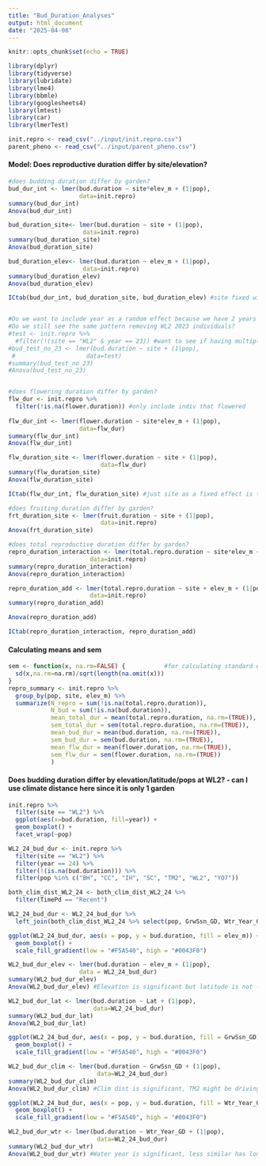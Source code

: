 ```yaml
---
title: "Bud_Duration_Analyses"
output: html_document
date: "2025-04-08"
---
```


```r
knitr::opts_chunk$set(echo = TRUE)
```

```r
library(dplyr)
library(tidyverse)
library(lubridate)
library(lme4)
library(bbmle)
library(googlesheets4)
library(lmtest)
library(car)
library(lmerTest)
```

```r
init.repro <- read_csv("../input/init.repro.csv")
parent_pheno <- read_csv("../input/parent_pheno.csv")
```

#### Model: Does reproductive duration differ by site/elevation?

```r
#does budding duration differ by garden?
bud_dur_int <- lmer(bud.duration ~ site*elev_m + (1|pop),
                    data=init.repro)
summary(bud_dur_int)
Anova(bud_dur_int)

bud_duration_site<- lmer(bud.duration ~ site + (1|pop),
                     data=init.repro)
summary(bud_duration_site)
Anova(bud_duration_site)

bud_duration_elev<- lmer(bud.duration ~ elev_m + (1|pop),
                     data=init.repro)
summary(bud_duration_elev)
Anova(bud_duration_elev)

ICtab(bud_dur_int, bud_duration_site, bud_duration_elev) #site fixed with random  pop is the best fit


#Do we want to include year as a random effect because we have 2 years at WL2
#Do we still see the same pattern removing WL2 2023 individuals?
#test <- init.repro %>%
  #filter(!(site == "WL2" & year == 23)) #want to see if having multiple WL2 years impacts the model - NO IT DOES NOT SO I WILL LEAVE IT IN
#bud_test_no_23 <- lmer(bud.duration ~ site + (1|pop),
 #                    data=test)
#summary(bud_test_no_23)
#Anova(bud_test_no_23)


#does flowering duration differ by garden?
flw_dur <- init.repro %>%
  filter(!is.na(flower.duration)) #only include indiv that flowered
         
flw_dur_int <- lmer(flower.duration ~ site*elev_m + (1|pop),
                    data=flw_dur)
summary(flw_dur_int)
Anova(flw_dur_int)

flw_duration_site <- lmer(flower.duration ~ site + (1|pop),
                          data=flw_dur)
summary(flw_duration_site)
Anova(flw_duration_site)

ICtab(flw_dur_int, flw_duration_site) #just site as a fixed effect is the best fit

#does fruiting duration differ by garden? 
frt_duration_site <- lmer(fruit.duration ~ site + (1|pop),
                          data=init.repro)
Anova(frt_duration_site)

#does total reproductive duration differ by garden?
repro_duration_interaction <- lmer(total.repro.duration ~ site*elev_m + (1|pop) + (site|block),
                       data=init.repro)
summary(repro_duration_interaction)
Anova(repro_duration_interaction)

repro_duration_add <- lmer(total.repro.duration ~ site + elev_m + (1|pop) + (site|block),
                       data=init.repro)
summary(repro_duration_add)

Anova(repro_duration_add)

ICtab(repro_duration_interaction, repro_duration_add)

```

#### Calculating means and sem

```r
sem <- function(x, na.rm=FALSE) {           #for calculating standard error
  sd(x,na.rm=na.rm)/sqrt(length(na.omit(x)))
} 
repro_summary <- init.repro %>%
  group_by(pop, site, elev_m) %>%
  summarize(N_repro = sum(!is.na(total.repro.duration)),
            N_bud = sum(!is.na(bud.duration)),
            mean_total_dur = mean(total.repro.duration, na.rm=(TRUE)),
            sem_total_dur = sem(total.repro.duration, na.rm=(TRUE)),
            mean_bud_dur = mean(bud.duration, na.rm=(TRUE)),
            sem_bud_dur = sem(bud.duration, na.rm=(TRUE)),
            mean_flw_dur = mean(flower.duration, na.rm=(TRUE)),
            sem_flw_dur = sem(flower.duration, na.rm=(TRUE))
            )
```

#### Does budding duration differ by elevation/latitude/pops at WL2? - can I use climate distance here since it is only 1 garden

```r
init.repro %>%
  filter(site == "WL2") %>%
  ggplot(aes(x=bud.duration, fill=year)) +
  geom_boxplot() +
  facet_wrap(~pop)

WL2_24_bud_dur <- init.repro %>%
  filter(site == "WL2") %>%
  filter(year == 24) %>%
  filter(!(is.na(bud.duration))) %>%
  filter(pop %in% c("BH", "CC", "IH", "SC", "TM2", "WL2", "YO7"))

both_clim_dist_WL2_24 <- both_clim_dist_WL2_24 %>%
  filter(TimePd == "Recent") 

WL2_24_bud_dur <- WL2_24_bud_dur %>%
  left_join(both_clim_dist_WL2_24 %>% select(pop, GrwSsn_GD, Wtr_Year_GD), by="pop")

ggplot(WL2_24_bud_dur, aes(x = pop, y = bud.duration, fill = elev_m)) +
  geom_boxplot() +
  scale_fill_gradient(low = "#F5A540", high = "#0043F0")

WL2_bud_dur_elev <- lmer(bud.duration ~ elev_m + (1|pop),
                    data = WL2_24_bud_dur)
summary(WL2_bud_dur_elev)
Anova(WL2_bud_dur_elev) #Elevation is significant but latitude is not - seems like WL2 and YO7 are driving the significance bc they are higher elev pops with shorter durations

WL2_bud_dur_lat <- lmer(bud.duration ~ Lat + (1|pop),
                        data=WL2_24_bud_dur)
summary(WL2_bud_dur_lat)
Anova(WL2_bud_dur_lat)

ggplot(WL2_24_bud_dur, aes(x = pop, y = bud.duration, fill = GrwSsn_GD)) +
  geom_boxplot() +
  scale_fill_gradient(low = "#F5A540", high = "#0043F0")

WL2_bud_dur_clim <- lmer(bud.duration ~ GrwSsn_GD + (1|pop),
                         data=WL2_24_bud_dur)
summary(WL2_bud_dur_clim)
Anova(WL2_bud_dur_clim) #Clim dist is significant, TM2 might be driving this because it is farther and longer duration

ggplot(WL2_24_bud_dur, aes(x = pop, y = bud.duration, fill = Wtr_Year_GD)) +
  geom_boxplot() +
  scale_fill_gradient(low = "#F5A540", high = "#0043F0")

WL2_bud_dur_wtr <- lmer(bud.duration ~ Wtr_Year_GD + (1|pop),
                         data=WL2_24_bud_dur)
summary(WL2_bud_dur_wtr)
Anova(WL2_bud_dur_wtr) #Water year is significant, less similar has longer bud duration
```
